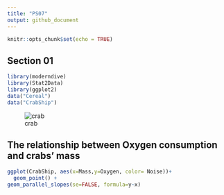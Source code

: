 ```yaml
---
title: "PS07"
output: github_document
---
```


```r
knitr::opts_chunk$set(echo = TRUE)
```

## Section 01


```r
library(moderndive)
library(Stat2Data)
library(ggplot2)
data("Cereal")
data("CrabShip")
```

![crab](README_files/figure-gfm/crab1.png)


## The relationship between Oxygen consumption and crabs' mass

```r
ggplot(CrabShip, aes(x=Mass,y=Oxygen, color= Noise))+ 
  geom_point() +
geom_parallel_slopes(se=FALSE, formula=y~x)
```

